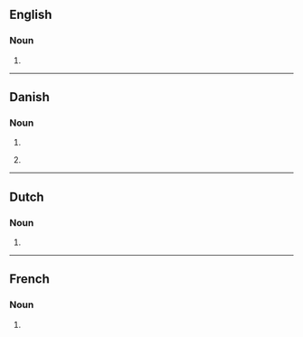 {{also|Smokings}}

==English==

===Noun===
{{head|en|noun form}}

# {{plural of|en|smoking}}

----

==Danish==

===Noun===
{{head|da|noun form|g=c}}

# {{inflection of|da|smoking||indef|gen|s}}
# {{qualifier|unofficial}} {{indefinite plural of|da|smoking}}

----

==Dutch==

===Noun===
{{head|nl|noun plural form}}

# {{plural of|nl|smoking}}

----

==French==

===Noun===
{{head|fr|noun plural form|g=m}}

# {{plural of|fr|smoking}}